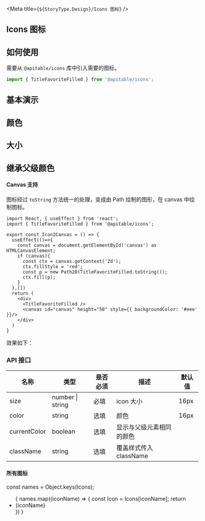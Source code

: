 
<Meta title={`${StoryType.Design}/Icons 图标`} />

## Icons 图标

## 如何使用

需要从 `@apitable/icons` 库中引入需要的图标。

```jsx
import { TitleFavoriteFilled } from '@apitable/icons';
```

## 基本演示

<Canvas>
  <TitleFavoriteFilled />
</Canvas>

## 颜色

<Canvas>
  <TitleFavoriteFilled color="rgb(123, 103, 238)" />
</Canvas>

## 大小

<Canvas>
  <TitleFavoriteFilled color="rgb(123, 103, 238)" size={32} />
</Canvas>

## 继承父级颜色

<Canvas>
  <span style={{ color: 'rgb(123, 103, 238)' }}>
    <TitleFavoriteFilled currentColor size={32} />
  </span>
</Canvas>


#### Canvas 支持

图标经过 `toString` 方法统一的处理，变成由 Path 绘制的图形，在 canvas 中绘制图标。

```tsx
import React, { useEffect } from 'react';
import { TitleFavoriteFilled } from '@apitable/icons';

export const Icon2Canvas = () => {
  useEffect(()=>{
    const canvas = document.getElementById('canvas') as HTMLCanvasElement;
    if (canvas){
      const ctx = canvas.getContext('2d');
      ctx.fillStyle = 'red';
      const p = new Path2D(TitleFavoriteFilled.toString());
      ctx.fill(p);
    }
  },[])
  return (
    <div>
      <TitleFavoriteFilled />
      <canvas id="canvas" height="50" style={{ backgroundColor: '#eee' }}/>
    </div>
  )
}
```

效果如下：

<IconUseInCanvas />

### API 接口

| 名称 | 类型 | 是否必须 | 描述 | 默认值 |
| --- | --- | --- | --- | --- |
| size | number \| string | 必填 | icon 大小 | 16px |
| color | string |  选填 | 颜色 | 16px |
| currentColor| boolean | 选填 | 显示与父级元素相同的颜色 |  |
| className | string | 选填 | 覆盖样式传入 className |  |

#### 所有图标

<style>{`
  .icons-wrap {
    margin: 0;
    padding: 10px;
    display: flex;
    flex-wrap: wrap;
    justify-content: space-between;
    list-style: none;
  }
  .icon-wrap {
    display: flex;
    flex-direction: column;
    align-items: center;
    justify-content: space-between;
    width: 150px;
    height: 100px;
    margin: 0 12px 12px 0;
    padding: 10px;
    border: 1px solid #eee;
    border-radius: 4px;
  }

  .icon-name {
    font-size: 12px;
    color: #999;
  }
`}</style>

const names = Object.keys(Icons);

<ul className="icons-wrap" >
  {
    names.map((iconName) => {
      const Icon = Icons[iconName];
      return <li className="icon-wrap" key={iconName}>
        <Icon size={60} />
        <span className="icon-name">{iconName}</span>  
    </li>
    })
  }
</ul>